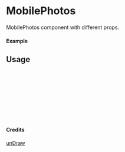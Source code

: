 
<Meta of={MobilePhotos} title="unDraw/MobilePhotos" />

# MobilePhotos

MobilePhotos component with different props.

#### Example

<Canvas of={MobilePhotos.Primary} />

## Usage

```ts
import { MobilePhotos } from "yadl-ui";

const Example = () => {
  return (
      <MobilePhotos />
  );
};

export default Example;
```

#### Credits
[unDraw](https://undraw.co/illustrations)
